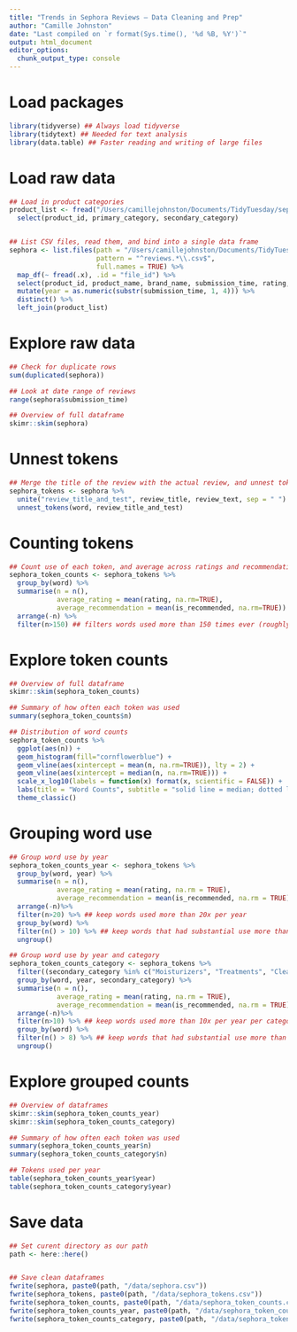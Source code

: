 ```yaml
---
title: "Trends in Sephora Reviews — Data Cleaning and Prep"
author: "Camille Johnston"
date: "Last compiled on `r format(Sys.time(), '%d %B, %Y')`"
output: html_document
editor_options: 
  chunk_output_type: console
---
```



# Load packages

```r
library(tidyverse) ## Always load tidyverse
library(tidytext) ## Needed for text analysis
library(data.table) ## Faster reading and writing of large files 
```


# Load raw data

```r

## Load in product categories 
product_list <- fread("/Users/camillejohnston/Documents/TidyTuesday/sephora_101423/raw_data/product_info.csv") %>% 
  select(product_id, primary_category, secondary_category)


## List CSV files, read them, and bind into a single data frame
sephora <- list.files(path = "/Users/camillejohnston/Documents/TidyTuesday/sephora_101423/raw_data/", 
                      pattern = "^reviews.*\\.csv$", 
                      full.names = TRUE) %>%
  map_df(~ fread(.x), .id = "file_id") %>% 
  select(product_id, product_name, brand_name, submission_time, rating, is_recommended, review_title, review_text) %>% 
  mutate(year = as.numeric(substr(submission_time, 1, 4))) %>%
  distinct() %>% 
  left_join(product_list)

```


# Explore raw data

```r

## Check for duplicate rows
sum(duplicated(sephora))

## Look at date range of reviews
range(sephora$submission_time)

## Overview of full dataframe
skimr::skim(sephora)

```


# Unnest tokens

```r

## Merge the title of the review with the actual review, and unnest tokens
sephora_tokens <- sephora %>%
  unite("review_title_and_test", review_title, review_text, sep = " ") %>%
  unnest_tokens(word, review_title_and_test)

```


# Counting tokens

```r

## Count use of each token, and average across ratings and recommendation given
sephora_token_counts <- sephora_tokens %>%
  group_by(word) %>% 
  summarise(n = n(),
            average_rating = mean(rating, na.rm=TRUE), 
            average_recommendation = mean(is_recommended, na.rm=TRUE)) %>%
  arrange(-n) %>% 
  filter(n>150) ## filters words used more than 150 times ever (roughly ~10x per year)

```


# Explore token counts

```r

## Overview of full dataframe
skimr::skim(sephora_token_counts)

## Summary of how often each token was used
summary(sephora_token_counts$n)

## Distribution of word counts
sephora_token_counts %>% 
  ggplot(aes(n)) + 
  geom_histogram(fill="cornflowerblue") + 
  geom_vline(aes(xintercept = mean(n, na.rm=TRUE)), lty = 2) +
  geom_vline(aes(xintercept = median(n, na.rm=TRUE))) +
  scale_x_log10(labels = function(x) format(x, scientific = FALSE)) +
  labs(title = "Word Counts", subtitle = "solid line = median; dotted line = mean")+
  theme_classic()
```


# Grouping word use

```r

## Group word use by year
sephora_token_counts_year <- sephora_tokens %>%
  group_by(word, year) %>%
  summarise(n = n(),
            average_rating = mean(rating, na.rm = TRUE),
            average_recommendation = mean(is_recommended, na.rm = TRUE)) %>% 
  arrange(-n)%>% 
  filter(n>20) %>% ## keep words used more than 20x per year
  group_by(word) %>%
  filter(n() > 10) %>% ## keep words that had substantial use more than half of the years
  ungroup()

## Group word use by year and category
sephora_token_counts_category <- sephora_tokens %>%
  filter((secondary_category %in% c("Moisturizers", "Treatments", "Cleansers", "Eye Care", "Masks", "Sunscreen"))) %>% ## keep only categories with fair amount of products
  group_by(word, year, secondary_category) %>%
  summarise(n = n(),
            average_rating = mean(rating, na.rm = TRUE),
            average_recommendation = mean(is_recommended, na.rm = TRUE)) %>% 
  arrange(-n)%>% 
  filter(n>10) %>% ## keep words used more than 10x per year per category
  group_by(word) %>%
  filter(n() > 8) %>% ## keep words that had substantial use more than half of the years
  ungroup()

```


# Explore grouped counts 

```r

## Overview of dataframes
skimr::skim(sephora_token_counts_year)
skimr::skim(sephora_token_counts_category)

## Summary of how often each token was used
summary(sephora_token_counts_year$n)
summary(sephora_token_counts_category$n)

## Tokens used per year
table(sephora_token_counts_year$year)
table(sephora_token_counts_category$year)

```


# Save data 

```r

## Set curent directory as our path
path <- here::here()


## Save clean dataframes
fwrite(sephora, paste0(path, "/data/sephora.csv"))
fwrite(sephora_tokens, paste0(path, "/data/sephora_tokens.csv"))
fwrite(sephora_token_counts, paste0(path, "/data/sephora_token_counts.csv"))
fwrite(sephora_token_counts_year, paste0(path, "/data/sephora_token_counts_year.csv"))
fwrite(sephora_token_counts_category, paste0(path, "/data/sephora_token_counts_category.csv"))

```

